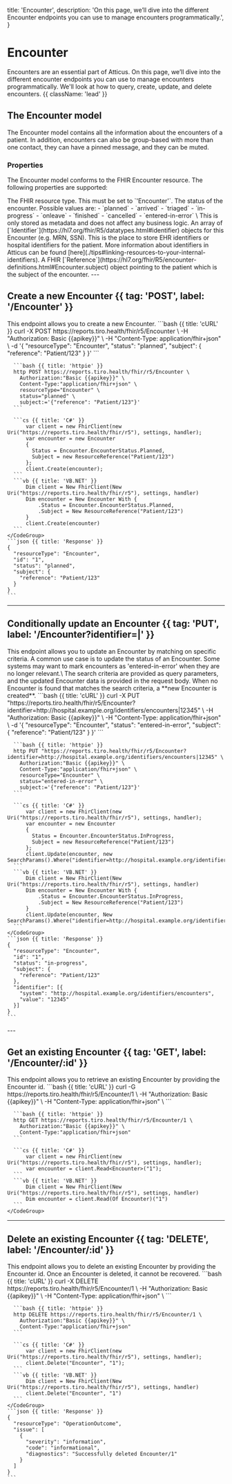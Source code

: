   title: 'Encounter',
  description:
    'On this page, we’ll dive into the different Encounter endpoints you can use to manage encounters programmatically.',
}

# Encounter

Encounters are an essential part of Atticus. On this page, we’ll dive into the different encounter endpoints you can use to manage encounters programmatically. We'll look at how to query, create, update, and delete encounters. {{ className: 'lead' }}

## The Encounter model

The Encounter model contains all the information about the encounters of a patient. In addition, encounters can also be group-based with more than one contact, they can have a pinned message, and they can be muted.

### Properties

The Encounter model conforms to the FHIR Encounter resource. The following properties are supported:

<Properties>
  <Property name="resourceType" type="'Encounter'" required>
      The FHIR resource type. This must be set to `'Encounter'`.
  </Property>
  <Property name="status" type="code" required href='https://hl7.org/fhir/R5/encounter-definitions.html#Encounter.status'>
    The status of the encounter. Possible values are:
    - `planned`
    - `arrived`
    - `triaged`
    - `in-progress`
    - `onleave`
    - `finished`
    - `cancelled`
    - `entered-in-error`
    \
    This is only stored as metadata and does not affect any business logic.
  </Property>
  <Property name="identifier" type="Identifier[]" href='https://hl7.org/fhir/R5/encounter-definitions.html#Encounter.identifier'>
      An array of [`Identifier`](https://hl7.org/fhir/R5/datatypes.html#identifier) objects for this Encounter (e.g. MRN, SSN). This is the place to store EHR identifiers or hospital identifiers for the patient.
      More information about identifiers in Atticus can be found [here](./tips#linking-resources-to-your-internal-identifiers).
  </Property>
  <Property name="subject" type="Reference" required href='https://hl7.org/fhir/R5/encounter-definitions.html#Encounter.subject'>
      A FHIR [`Reference`](https://hl7.org/fhir/R5/encounter-definitions.html#Encounter.subject) object pointing to the patient which is the subject of the encounter.
  </Property>
</Properties>
---

## Create a new Encounter {{ tag: 'POST', label: '/Encounter' }}

<Row>
  <Col>
    This endpoint allows you to create a new Encounter.
  </Col>
  <Col sticky>
    <CodeGroup title="Request" tag="POST" label="/Encounter">
      ```bash {{ title: 'cURL' }}
      curl -X POST https://reports.tiro.health/fhir/r5/Encounter \
        -H "Authorization: Basic {{apikey}}" \
        -H "Content-Type: application/fhir+json" \
        -d '{
          "resourceType": "Encounter",
          "status": "planned",
          "subject": {
            "reference": "Patient/123"
          }
        }'
      ```
      
      ```bash {{ title: 'httpie' }}
      http POST https://reports.tiro.health/fhir/r5/Encounter \
        Authorization:"Basic {{apikey}}" \
        Content-Type:"application/fhir+json" \
        resourceType="Encounter" \
        status="planned" \
        subject:='{"reference": "Patient/123"}'
      ```
      
      ```cs {{ title: 'C#' }}
          var client = new FhirClient(new Uri("https://reports.tiro.health/fhir/r5"), settings, handler);
          var encounter = new Encounter
          {
            Status = Encounter.EncounterStatus.Planned,
            Subject = new ResourceReference("Patient/123")
          };
          client.Create(encounter);
      ```
      ```vb {{ title: 'VB.NET' }}
          Dim client = New FhirClient(New Uri("https://reports.tiro.health/fhir/r5"), settings, handler)
          Dim encounter = New Encounter With {
              .Status = Encounter.EncounterStatus.Planned,
              .Subject = New ResourceReference("Patient/123")
          }
          client.Create(encounter)
      ```
    </CodeGroup>
    ```json {{ title: 'Response' }}
    {
      "resourceType": "Encounter",
      "id": "1",
      "status": "planned",
      "subject": {
        "reference": "Patient/123"
      }
    }
    ```
  </Col>
</Row>


---

## Conditionally update an Encounter {{ tag: 'PUT', label: '/Encounter?identifier=<system>|<value>' }}
<Row>
  <Col>
    This endpoint allows you to update an Encounter by matching on specific criteria. A common use case is to update the status of an Encounter. Some systems may want to mark encounters as 'entered-in-error' when they are no longer relevant.\
    The search criteria are provided as query parameters, and the updated Encounter data is provided in the request body.
    When no Encounter is found that matches the search criteria, a **new Encounter is created**.
  </Col>
  <Col sticky>
    <CodeGroup title="Request" tag="PUT" label="/Encounter?identifier=http://hospital.example.org/identifiers/encounters|12345">
      ```bash {{ title: 'cURL' }}
      curl -X PUT "https://reports.tiro.health/fhir/r5/Encounter?identifier=http://hospital.example.org/identifiers/encounters|12345" \
        -H "Authorization: Basic {{apikey}}" \
        -H "Content-Type: application/fhir+json" \
        -d '{
          "resourceType": "Encounter",
          "status": "entered-in-error",
          "subject": {
            "reference": "Patient/123"
          }
        }'
      ```
      
      ```bash {{ title: 'httpie' }}
      http PUT "https://reports.tiro.health/fhir/r5/Encounter?identifier=http://hospital.example.org/identifiers/encounters|12345" \
        Authorization:"Basic {{apikey}}" \
        Content-Type:"application/fhir+json" \
        resourceType="Encounter" \
        status="entered-in-error" \
        subject:='{"reference": "Patient/123"}'
      ```
      
      ```cs {{ title: 'C#' }}
          var client = new FhirClient(new Uri("https://reports.tiro.health/fhir/r5"), settings, handler);
          var encounter = new Encounter
          {
            Status = Encounter.EncounterStatus.InProgress,
            Subject = new ResourceReference("Patient/123")
          };
          client.Update(encounter, new SearchParams().Where("identifier=http://hospital.example.org/identifiers/encounters|12345"));
      ```
      ```vb {{ title: 'VB.NET' }}
          Dim client = New FhirClient(New Uri("https://reports.tiro.health/fhir/r5"), settings, handler)
          Dim encounter = New Encounter With {
              .Status = Encounter.EncounterStatus.InProgress,
              .Subject = New ResourceReference("Patient/123")
          }
          client.Update(encounter, New SearchParams().Where("identifier=http://hospital.example.org/identifiers/encounters|12345"))
      ```
    </CodeGroup>
    ```json {{ title: 'Response' }}
    {
      "resourceType": "Encounter",
      "id": "1",
      "status": "in-progress",
      "subject": {
        "reference": "Patient/123"
      },
      "identifier": [{
        "system": "http://hospital.example.org/identifiers/encounters",
        "value": "12345"
      }]
    }
    ```
  </Col>
</Row>
---

## Get an existing Encounter {{ tag: 'GET', label: '/Encounter/:id' }}

<Row>
  <Col>
    This endpoint allows you to retrieve an existing Encounter by providing the Encounter id.
  </Col>
  <Col sticky>
    <CodeGroup title="Request" tag="GET" label="/Encounter/1">
      ```bash {{ title: 'cURL' }}
      curl -G https://reports.tiro.health/fhir/r5/Encounter/1 \
        -H "Authorization: Basic {{apikey}}" \
        -H "Content-Type: application/fhir+json" \
      ```
      
      ```bash {{ title: 'httpie' }}
      http GET https://reports.tiro.health/fhir/r5/Encounter/1 \
        Authorization:"Basic {{apikey}}" \
        Content-Type:"application/fhir+json"
      ```
      
      ```cs {{ title: 'C#' }}
          var client = new FhirClient(new Uri("https://reports.tiro.health/fhir/r5"), settings, handler);
          var encounter = client.Read<Encounter>("1");
      ```
      ```vb {{ title: 'VB.NET' }}
          Dim client = New FhirClient(New Uri("https://reports.tiro.health/fhir/r5"), settings, handler)
          Dim encounter = client.Read(Of Encounter)("1")
      ```
    </CodeGroup>
  </Col>
</Row>

---
## Delete an existing Encounter {{ tag: 'DELETE', label: '/Encounter/:id' }}

<Row>
  <Col>
    This endpoint allows you to delete an existing Encounter by providing the Encounter id. Once an Encounter is deleted, it cannot be recovered.
  </Col>
  <Col sticky>
    <CodeGroup title="Request" tag="DELETE" label="/Encounter/1">
      ```bash {{ title: 'cURL' }}
      curl -X DELETE https://reports.tiro.health/fhir/r5/Encounter/1 \
        -H "Authorization: Basic {{apikey}}" \
        -H "Content-Type: application/fhir+json" \
      ```
      
      ```bash {{ title: 'httpie' }}
      http DELETE https://reports.tiro.health/fhir/r5/Encounter/1 \
        Authorization:"Basic {{apikey}}" \
        Content-Type:"application/fhir+json"
      ```
      
      ```cs {{ title: 'C#' }}
          var client = new FhirClient(new Uri("https://reports.tiro.health/fhir/r5"), settings, handler);
          client.Delete("Encounter", "1");
      ```
      ```vb {{ title: 'VB.NET' }}
          Dim client = New FhirClient(New Uri("https://reports.tiro.health/fhir/r5"), settings, handler)
          client.Delete("Encounter", "1")
      ```
    </CodeGroup>
    ```json {{ title: 'Response' }}
    {
      "resourceType": "OperationOutcome",
      "issue": [
        {
          "severity": "information",
          "code": "informational",
          "diagnostics": "Successfully deleted Encounter/1"
        }
      ]
    }
    ```
  </Col>
</Row>
